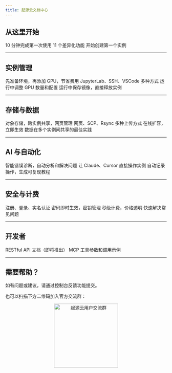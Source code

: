 ```yaml
---
title: 起源云文档中心
---
```




## 从这里开始

<CardGroup cols={3}>
  <Card title="快速上手" icon="rocket" href="/getting-started/quickstart">
    10 分钟完成第一次使用
  </Card>
  <Card title="为什么选起源云" icon="star" href="/getting-started/why-choose-origincloud">
    11 个差异化功能
  </Card>
  <Card title="创建实例" icon="plus" href="/instances/create">
    开始创建第一个实例
  </Card>
</CardGroup>

---

## 实例管理

<CardGroup cols={2}>
  <Card title="无卡创建实例" icon="circle-dashed" href="/instances/cardless-creation">
    先准备环境，再添加 GPU，节省费用
  </Card>
  <Card title="连接实例" icon="terminal" href="/instances/connect">
    JupyterLab、SSH、VSCode 多种方式
  </Card>
  <Card title="在线升降配" icon="arrows-up-down" href="/instances/upgrade-downgrade">
    运行中调整 GPU 数量和配置
  </Card>
  <Card title="保存镜像与释放" icon="hard-drive" href="/instances/save-and-release">
    运行中保存镜像，直接释放实例
  </Card>
</CardGroup>

---

## 存储与数据

<CardGroup cols={2}>
  <Card title="起源云盘" icon="cloud" href="/storage/origin-disk">
    对象存储，跨实例共享，网页管理
  </Card>
  <Card title="数据传输" icon="upload" href="/storage/upload-download">
    网页、SCP、Rsync 多种上传方式
  </Card>
  <Card title="数据盘管理" icon="database" href="/storage/data-disk">
    在线扩容，立即生效
  </Card>
  <Card title="跨实例复制" icon="share" href="/storage/cross-instance-copy">
    数据在多个实例间共享的最佳实践
  </Card>
</CardGroup>

---

## AI 与自动化

<CardGroup cols={3}>
  <Card title="AI 终端" icon="robot" href="/ai-dev/terminal">
    智能错误诊断，自动分析和解决问题
  </Card>
  <Card title="MCP 协议" icon="plug" href="/ai-dev/mcp-intro">
    让 Claude、Cursor 直接操作实例
  </Card>
  <Card title="自动学习系统" icon="brain" href="/ai-dev/auto-learning">
    自动记录操作，生成可复现教程
  </Card>
</CardGroup>

---

## 安全与计费

<CardGroup cols={2}>
  <Card title="账号管理" icon="user" href="/security/account">
    注册、登录、实名认证
  </Card>
  <Card title="SSH 管理" icon="key" href="/security/ssh">
    密码即时生效，密钥管理
  </Card>
  <Card title="计费说明" icon="coins" href="/getting-started/pricing">
    秒级计费，价格透明
  </Card>
  <Card title="常见问题" icon="question-mark" href="/troubleshooting/faq">
    快速解决常见问题
  </Card>
</CardGroup>

---

## 开发者

<CardGroup cols={2}>
  <Card title="API 概览" icon="code" href="/api/overview">
    RESTful API 文档（即将推出）
  </Card>
  <Card title="MCP 使用指南" icon="wrench" href="/ai-dev/mcp-guide">
    MCP 工具参数和调用示例
  </Card>
</CardGroup>

---


## 需要帮助？

如有问题或建议，请通过控制台反馈功能提交。

也可以扫描下方二维码加入官方交流群：

<p align="center">
  <img src="/images/origincloud-qrcode.png" alt="起源云用户交流群" width="200" />
</p>